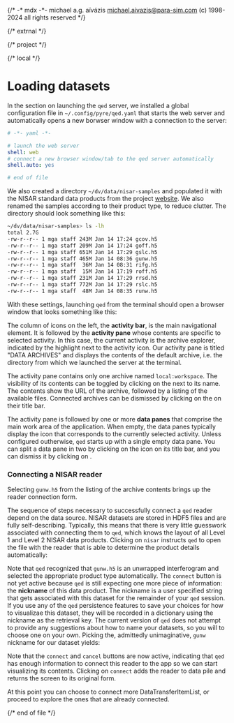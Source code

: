 {/*
    -* mdx -*-
    michael a.g. aïvázis <michael.aivazis@para-sim.com>
    (c) 1998-2024 all rights reserved
*/}

{/* extrnal */}

{/* project */}

{/* local */}


# <a name="readers" />Loading datasets

In the section on <Link to="intro#launching">launching</Link> the `qed` server, we installed a
global configuration file in `~/.config/pyre/qed.yaml` that starts the web server and
automatically opens a new borwser window with a connection to the server:

``` yaml
# -*- yaml -*-

# launch the web server
shell: web
# connect a new browser window/tab to the qed server automatically
shell.auto: yes

# end of file
```

We also created a directory `~/dv/data/nisar-samples` and populated it with the NISAR standard data
products from the project [website](https://nisar.jpl.nasa.gov/data/sample-data/). We also renamed
the samples according to their product type, to reduce clutter. The directory should look something
like this:

``` bash
~/dv/data/nisar-samples> ls -lh
total 2.7G
-rw-r--r-- 1 mga staff 243M Jan 14 17:24 gcov.h5
-rw-r--r-- 1 mga staff 209M Jan 14 17:24 goff.h5
-rw-r--r-- 1 mga staff 651M Jan 14 17:29 gslc.h5
-rw-r--r-- 1 mga staff 465M Jan 14 08:36 gunw.h5
-rw-r--r-- 1 mga staff  36M Jan 14 08:31 rifg.h5
-rw-r--r-- 1 mga staff  15M Jan 14 17:19 roff.h5
-rw-r--r-- 1 mga staff 231M Jan 14 17:29 rrsd.h5
-rw-r--r-- 1 mga staff 772M Jan 14 17:29 rslc.h5
-rw-r--r-- 1 mga staff  48M Jan 14 08:35 runw.h5
```

With these settings, launching `qed` from the terminal should open a browser window that looks
something like this:

<Screenshot src="/figures/qed-archives-empty.png" width="100%" />

The column of icons on the left, the **activity bar**, is the main navigational element. It is
followed by the **activity pane** whose contents are specific to selected activity. In this case,
the current activity is the archive explorer, indicated by the highlight next to the activity icon.
Our activity pane is titled "DATA ARCHIVES" and displays the contents of the default archive, i.e.
the directory from which we launched the server at the terminal.

The activity pane contains only one archive named `local:workspace`. The visibility of its contents
can be toggled by clicking on the <Badge><Chevron /></Badge> next to its name. The contents show the
URL of the archive, followed by a listing of the available files. Connected archives can be
dismissed by clicking on the <Badge><X /></Badge> on their title bar.

The activity pane is followed by one or more **data panes** that comprise the main work area of the
application. When empty, the data panes typically display the icon that corresponds to the currently
selected activity. Unless configured outherwise, `qed` starts up with a single empty data pane. You
can split a data pane in two by clicking on the <Badge><Split /></Badge> icon on its title bar, and
you can dismiss it by clicking on <Badge><X /></Badge>.

### <a name="#readers.nisar" />Connecting a NISAR reader

Selecting `gunw.h5` from the listing of the archive contents brings up the reader connection form.

<Screenshot src="/figures/qed-readers-entry.png" width="100%" />

The sequence of steps necessary to successfully connect a `qed` reader depend on the data source.
NISAR datasets are stored in HDF5 files and are fully self-describing. Typically, this means that
there is very little guesswork associated with connecting them to `qed`, which knows the layout of
all Level 1 and Level 2 NISAR data products. Clicking on `nisar` instructs `qed` to open the file
with the reader that is able to determine the product details automatically:

<Screenshot src="/figures/qed-readers-product.png" width="100%" />

Note that `qed` recognized that `gunw.h5` is an unwrapped interferogram and selected the appropriate
product type automatically. The `connect` button is not yet active because `qed` is still expecting
one more piece of information: the **nickname** of this data product. The nickname is a user
specified string that gets associated with this dataset for the remainder of your `qed` session. If
you use any of the `qed` persistence features to save your choices for how to visualizae this
dataset, they will be recorded in a dictionary using the nickname as the retrieval key. The current
version of `qed` does not attempt to provide any suggestions about how to name your datasets, so
you will to choose one on your own. Picking the, admittedly unimaginative, `gunw` nickname for our
dataset yields:

<Screenshot src="/figures/qed-readers-nickname.png" width="100%" />

Note that the `connect` and `cancel` buttons are now active, indicating that `qed` has enough
information to connect this reader to the app so we can start visualizing its contents. Clicking
on `connect` adds the reader to data pile and returns the screen to its original form.

<Screenshot src="/figures/qed-archives-empty.png" width="100%" />

At this point you can choose to connect more DataTransferItemList, or proceed to explore the ones
that are already connected.

{/* end of file */}

